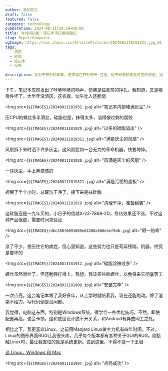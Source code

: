 ```yaml
---
author: 游钓四方
draft: false
featured: false
category: technology
pubDatetime: 2024-08-11T20:19+08:00
title: 与时间抗衡：笔记本清灰换硅脂记
slug: RepairComputer
ogImage: https://cos.lhasa.icu/ArticlePictures/2024081118191221.jpg_81
tags:
  - 清灰
  - 硅脂
  - 笔记本
  - 保养

description: 我对于开封的印象，还停留在开封府尹·包拯。处于好奇和无处可去的想法，周六早上吃完饭，说走就走了
---
```




下午，笔记本忽然发出了咔哧咔哧的响声，仿佛是临死前的挣扎。我知道，又是哪零件坏了。大半年没清灰，这机器，似乎比人还脆弱

<Img src={`${IMAGES}/20240811181932.jpg`} alt="笔记本内部堆满灰尘" />

压CPU的螺丝多半滑丝，硅脂也是，抹得太多，溢得像过剩的腐败

<Img src={`${IMAGES}/20240811181929.jpg`} alt="过多的硅脂溢出" />

<Img src={`${IMAGES}/202408111819311.jpg`} alt="满是灰尘的风扇" />

风扇拆下来时洒下许多灰尘，这风扇犹如一台无力的革命机器，快要垮掉。

<Img src={`${IMAGES}/20240811181920.jpg`} alt="风满是灰尘的风扇" />

一抹灰尘，手上黑漆漆的

<Img src={`${IMAGES}/202408111819321.jpg`} alt="满是污垢的盖板" />

折腾了半个小时，总算洗干净了，接下来是抹硅脂

<Img src={`${IMAGES}/20240811181919.jpg`} alt="清理干净，准备组装" />

这硅脂还是一九年买的，小日子的信越X-23-7868-2D，导热效果还不错，不过这种产品很虚，需要时间来验证

<Img src={`${IMAGES}/d6c280f6091869e63280a500e4ef9d6.jpg`} alt="假一赔命" />

涂了不少，想压住它的病症，但心里知道，这些努力也只是苟延残喘。机器，终究是要坏的

<Img src={`${IMAGES}/20240811181912.jpg`} alt="硅脂涂抹过多" />

螺丝虽然滑丝了，但还勉强拧得上。我想，我该买些新螺丝，以免将来它彻底罢工

<Img src={`${IMAGES}/20240811181909.jpg`} alt="安装完毕" />

一次点亮。这台笔记本跟了我好多年，从上学时就陪着我，现在还能跑动。除了渲染不给力，写代码倒是没问题。

我觉得，电脑这东西，特别是Windows系统，得学会一些优化技巧。不然，即使配置再高，也会卡顿，这和底层设计脱不开关系，和Android有异曲同工之处。

相比之下，我更喜欢Linux。之前用Manjaro Linux做主力机有四年时间。不过，Linux的图形界面BUG让我很头疼，几乎每个版本都有各种关于GUI的BUG。刚接触Linux时，最让我害怕的就是系统更新。说到这里，不得不提一下王垠

<a href="https://www.yinwang.org/blog-cn/2013/03/07/linux-windows-mac" target="_blank">谈 Linux，Windows 和 Mac</a>

<Img src={`${IMAGES}/20240811181907.jpg`} alt="点亮成功" />